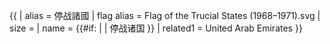 {{ {{{1<noinclude>|country showdata</noinclude>}}}
| alias = 停战諸國
| flag alias = Flag of the Trucial States (1968–1971).svg
| size = {{{size|}}}
| name = {{#if: {{{name|}}} | {{{name|}}} | 停战诸国 }}
<noinclude>
| related1 = United Arab Emirates
</noinclude>
}}